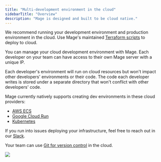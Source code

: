 ```yaml
---
title: "Multi-development environment in the cloud"
sidebarTitle: "Overview"
description: "Mage is designed and built to be cloud native."
---
```


We recommend running your development environment and production environment in
the cloud. Use Mage's maintained [Terraform scripts](https://github.com/mage-ai/mage-ai-terraform-templates)
to deploy to cloud.

You can manage your cloud development environment with Mage. Each developer on
your team can have access to their own Mage server with a unique IP.

Each developer's environment will run on cloud resources but won't impact other
developers' environments or their code. The code each developer writes is stored
under a separate directory that won't conflict with other developers' code.

Mage currently natively supports creating dev environments in these cloud providers:

* [AWS ECS](/production/developing-in-the-cloud/cloud-dev-environments/aws-ecs)
* [Google Cloud Run](/production/developing-in-the-cloud/cloud-dev-environments/cloud-run)
* [Kubernetes](/production/developing-in-the-cloud/cloud-dev-environments/kubernetes)

If you run into issues deploying your infrastructure, feel free to reach out in our
[Slack](https://www.mage.ai/chat).

Your team can use [Git for version control](/getting-started/setting-up-git) in the cloud.

<img src="https://github.com/mage-ai/assets/blob/main/multi-dev-cloud-env.jpg?raw=true" />
